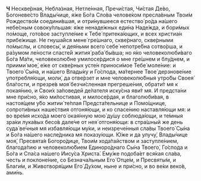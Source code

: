 **Ч** Нескве́рная, Небла́зная, Нетле́нная, Пречи́стая, Чи́стая Де́во, Богоневе́сто Влады́чице, я́же Бо́га Сло́ва челове́ком пресла́вным Твои́м Рождество́м соедини́вшая, и отри́нувшееся естество́ ро́да на́шего небе́сным совоку́пльшая: я́же ненаде́жных еди́на Наде́жда, и бори́мых по́моще, гото́вое заступле́ние к Тебе́ притека́ющих, и всех христиа́н прибе́жище. Не гнуша́йся мене́ гре́шнаго, скве́рнаго, скве́рными по́мыслы, и словесы́, и дея́ньми всего́ себе́ непотре́бна сотво́рша, и ра́зумом ле́ности сласте́й жития́ раба́ бы́вша; но я́ко человеколюби́ваго Бо́га Ма́ти, человеколю́бне умилосе́рдися о мне гре́шнем и блу́днем, и приими́ мое́, е́же от скве́рных усте́н приноси́мое Тебе́ моле́ние: и Твоего́ Сы́на, и на́шего Влады́ку и Го́спода, ма́тернее Твое́ дерзнове́ние употребля́ющи, моли́, да отве́рзет и мне человеколю́бныя утро́бы Своея́ бла́гости, и презре́в моя́ безчи́сленная прегреше́ния, обрати́т мя к покая́нию, и Свои́х за́поведей де́лателя иску́сна яви́т мя. И предста́ни мне при́сно, я́ко ми́лостивая, и милосе́рдая, и благолюби́вая, в настоя́щем у́бо житии́ те́плая Предста́тельнице и Помо́щнице, сопроти́вных наше́ствия отгоня́ющи, и ко спасе́нию наставля́ющи мя: и во вре́мя исхо́да моего́ окая́нную мою́ ду́шу соблюда́ющи, и те́мныя зра́ки лука́вых бесо́в дале́че от нея́ отгоня́ющи: в стра́шный же день суда́ ве́чныя мя избавля́ющи му́ки, и неизрече́нныя сла́вы Твоего́ Сы́на и Бо́га на́шего насле́дника мя показу́ющи. Ю́же и да улучу́, Влады́чице моя́, Пресвята́я Богоро́дице, Твои́м хода́тайством и заступле́нием, благода́тию и человеколю́бием Единоро́днаго Сы́на Твоего́, Го́спода и Бо́га и Спа́са на́шего Иису́са Христа́. Ему́же подоба́ет вся́кая сла́ва, честь и поклоне́ние, со Безнача́льным Его́ Отце́м, и Пресвяты́м, и Благи́м, и Животворя́щим Его́ Ду́хом, ныне и при́сно, и во ве́ки веко́в, ами́нь.
